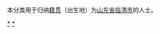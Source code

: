 {{Catnav|頁面分類|各種主題的頁面分類|依中国各省来作的分类|各地中国人|山东人|聊城人}}
{{Catnav|頁面分類|人物|各國人物|中国人|各地中国人|山东人|聊城人}}

本分类用于归纳[[籍贯|籍贯]]（出生地）为[[山东省|山东省]][[临清市|临清市]]的人士。

[[Category:聊城人|*]]
[[Category:临清市|*]]